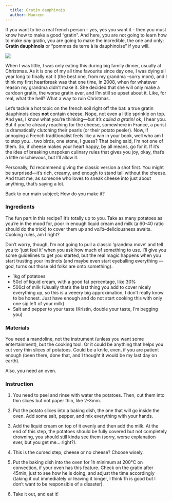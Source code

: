```yaml
---
  title: Gratin dauphinois
  author: Maureen
---
```


If you want to be a real french person - yes, yes you want it - then you must know how to make a good "gratin". And here, you are not going to learn how to make *any* gratin, you are going to make the incredible, the one and only: **Gratin dauphinois** or "pommes de terre à la dauphinoise" if you will.

![](images/dauphinois.jpeg){fig-align="center"}

When I was little, I was only eating this during big family dinner, usually at Christmas. As it is one of my all time favourite since day one, I was dying all year long to finally eat it (the best one, from my grandma –sorry mom), and I think my first heartbreak was that one time, in 2008, when for whatever reason my grandma didn't make it. She decided that she will only make a cardoon gratin, the worse gratin ever, and I'm still so upset about it. Like, for real, what the hell? What a way to ruin Christmas.

::: {.callout-note appearance="simple"}
Let's tackle a hot topic on the french soil right off the bat: a true gratin dauphinois does **not** contain cheese. Nope, not even a little sprinkle on top. And yes, I know what you're thinking*---but it's called a gratin!* ok, I hear you. But if you're already reaching for the cheese, somewhere in France, a purist is dramatically clutching their pearls (or their potato peeler). Now, if annoying a French traditionalist feels like a win in your book, well who am I to stop you... two birds, one stone, I guess? That being said, I'm not one of them. So, if cheese makes your heart happy, by all means, go for it. If it's the idea of breaking unspoken culinary rules that gives you joy, okay, that's a little mischievous, but I'll allow it.

Personally, I'd recommend giving the classic version a shot first. You might be surprised---it's rich, creamy, and enough to stand tall without the cheese. And trust me, as someone who loves to sneak cheese into just about anything, that's saying a lot.
:::

Back to our main subject; How do you make it?

### Ingredients

::: {.callout-note appearance="minimal"}
The fun part in this recipe? It's totally up to you. Take as many potatoes as you're in the mood for, poor in enough liquid cream and milk (a 60-40 ratio should do the trick) to cover them up and *voilà*--deliciousness awaits. Cooking rules, am I right?

Don't worry, though, I'm not going to pull a classic 'grandma move' and tell you to 'just feel it' when you ask how much of something to use. I'll give you some guidelines to get you started, but the real magic happens when you start trusting your instincts (and maybe even start eyeballing everything ---god, turns out those old folks are onto something).
:::

-   1kg of potatoes
-   50cl of liquid cream, with a good fat percentage, like 30%
-   500cl of milk (Usually that's the last thing you add to cover nicely everything up, so this is a veeery big approximation, I don't really know to be honest. Just have enough and do not start cooking this with only one sip left of your milk)
-   Salt and pepper to your taste (Kristin, double your taste, I'm begging you)

### Materials

You need a mandoline, not the instrument (unless you want some entertainment), but the cooking tool. Or it could be anything that helps you cut very thin slices of potatoes. Could be a knife, even, if you are patient enough (been there, done that, and I thought it would be my last day on earth).

Also, you need an oven.

### Instruction

1.  You need to peel and rinse with water the potatoes. Then, cut them into thin slices but not paper thin, like 2-3mm.

2.  Put the potato slices into a baking dish, the one that will go inside the oven. Add some salt, pepper, and mix everything with your hands.

3.  Add the liquid cream on top of it evenly and then add the milk. At the end of this step, the potatoes should be fully covered but not completely drowning, you should still kinda see them (sorry, worse explanation ever, but you get me... right?).

4.  This is the cursed step, cheese or no cheese? Choose wisely.

5.  Put the baking dish into the oven for 1h minimum at 200°C on convection, if your oven has this feature. Check on the gratin after 45min, just to see how he is doing, and adjust the time accordingly (taking it out immediately or leaving it longer, I think 1h is good but I don't want to be responsible of a disaster).

6.  Take it out, and eat it!
